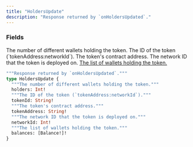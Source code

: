 ```yaml
---
title: "HoldersUpdate"
description: "Response returned by `onHoldersUpdated`."
---
```


### Fields

<ResponseField name="holders" type="Int!" required>
  The number of different wallets holding the token.
</ResponseField>

<ResponseField name="tokenId" type="String!" required>
  The ID of the token (`tokenAddress:networkId`).
</ResponseField>

<ResponseField name="tokenAddress" type="String!" required>
  The token&#39;s contract address.
</ResponseField>

<ResponseField name="networkId" type="Int!" required>
  The network ID that the token is deployed on.
</ResponseField>

<a href="/api-reference/types/balance">
  <ResponseField name="balances" type="[Balance!]!" required>
    The list of wallets holding the token.
  </ResponseField>
</a>


```graphql HoldersUpdate
"""Response returned by `onHoldersUpdated`."""
type HoldersUpdate {
  """The number of different wallets holding the token."""
  holders: Int!
  """The ID of the token (`tokenAddress:networkId`)."""
  tokenId: String!
  """The token's contract address."""
  tokenAddress: String!
  """The network ID that the token is deployed on."""
  networkId: Int!
  """The list of wallets holding the token."""
  balances: [Balance!]!
}
```
